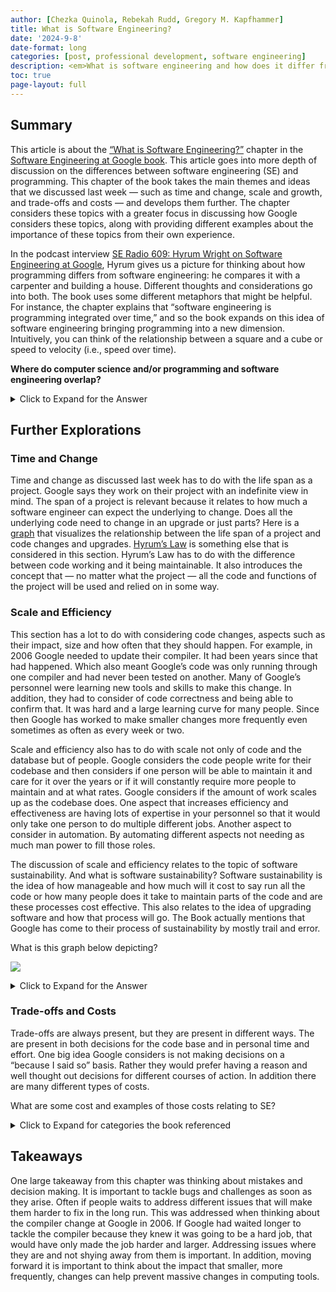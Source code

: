 ```yaml
---
author: [Chezka Quinola, Rebekah Rudd, Gregory M. Kapfhammer]
title: What is Software Engineering?
date: '2024-9-8'
date-format: long
categories: [post, professional development, software engineering]
description: <em>What is software engineering and how does it differ from computer science?</em>
toc: true
page-layout: full
---
```


## Summary

This article is about the ["What is Software
Engineering?"](https://abseil.io/resources/swe-book/html/ch01.html) chapter in
the [Software Engineering at Google book](https://abseil.io/resources/swe-book).
This article goes into more depth of discussion on the differences between
software engineering (SE) and programming. This chapter of the book takes the
main themes and ideas that we discussed last week --- such as time and change,
scale and growth, and trade-offs and costs --- and develops them further. The
chapter considers these topics with a greater focus in discussing how Google
considers these topics, along with providing different examples about the
importance of these topics from their own experience. 

In the podcast interview [SE Radio 609: Hyrum Wright on Software Engineering at
Google](https://se-radio.net/2024/03/se-radio-609-hyrum-wright-on-software-engineering-at-google/),
Hyrum gives us a picture for thinking about how programming differs from
software engineering: he compares it with a carpenter and building a house.
Different thoughts and considerations go into both. The book uses some different
metaphors that might be helpful. For instance, the chapter explains that
"software engineering is programming integrated over time," and so the book
expands on this idea of software engineering bringing programming into a new
dimension. Intuitively, you can think of the relationship between a square and a
cube or speed to velocity (i.e., speed over time). 

**Where do computer science and/or programming and software engineering
overlap?**

<details> <summary>Click to Expand for the Answer</summary>

  The overlap in the area of software development. With that said, software
  engineering also considers not only development, but also modification and
  maintenance.

</details>

## Further Explorations

### Time and Change

Time and change as discussed last week has to do with the life span as a
project. Google says they work on their project with an indefinite view in mind.
The span of a project is relevant because it relates to how much a software
engineer can expect the underlying to change. Does all the underlying code need
to change in an upgrade or just parts? Here is a
[graph](https://abseil.io/resources/swe-book/html/images/seag_0101.png) that
visualizes the relationship between the life span of a project and code changes
and upgrades. [Hyrum's Law](https://www.hyrumslaw.com/) is something else that
is considered in this section. Hyrum's Law has to do with the difference between
code working and it being maintainable. It also introduces the concept that ---
no matter what the project --- all the code and functions of the project will be
used and relied on in some way.

### Scale and Efficiency

This section has a lot to do with considering code changes, aspects such as
their impact, size and how often that they should happen. For example, in 2006
Google needed to update their compiler. It had been years since that had
happened. Which also meant Google's code was only running through one compiler
and had never been tested on another. Many of Google's personnel were learning
new tools and skills to make this change. In addition, they had to consider of
code correctness and being able to confirm that. It was hard and a large
learning curve for many people. Since then Google has worked to make smaller
changes more frequently even sometimes as often as every week or two. 

Scale and efficiency also has to do with scale not only of code and the database
but of people. Google considers the code people write for their codebase and
then considers if one person will be able to maintain it and care for it over
the years or if it will constantly require more people to maintain and at what
rates. Google considers if the amount of work scales up as the codebase does.
One aspect that increases efficiency and effectiveness are having lots of
expertise in your personnel so that it would only take one person to do multiple
different jobs. Another aspect to consider in automation. By automating
different aspects not needing as much man power to fill those roles. 

The discussion of scale and efficiency relates to the topic of software
sustainability. And what is software sustainability? Software sustainability is
the idea of how manageable and how much will it cost to say run all the code or
how many people does it take to maintain parts of the code and are these
processes cost effective. This also relates to the idea of upgrading software
and how that process will go. The Book actually mentions that Google has come to
their process of sustainability by mostly trail and error. 

What is this graph below depicting?

![](shifting_left.png)

<details>
<summary>Click to Expand for the Answer</summary>

The cost of finding bugs can vary based on when in the development process you
find them. The goal is to find the bugs as early in the process as possible so
the changes don't cost as much as it would, after deploying your aftifact.

</details>

### Trade-offs and Costs

Trade-offs are always present, but they are present in different ways. The are
present in both decisions for the code base and in personal time and effort. One
big idea Google considers is not making decisions on a "because I said so"
basis. Rather they would prefer having a reason and well thought out decisions
for different courses of action.  In addition there are many different types of
costs. 

What are some cost and examples of those costs relating to SE?

<details>
<summary>Click to Expand for categories the book referenced</summary>

Financial, resource, personnel, transaction (taking action), opportunity (not
taking action), and societal costs

</details>

## Takeaways

One large takeaway from this chapter was thinking about mistakes and decision
making. It is important to tackle bugs and challenges as soon as they arise.
Often if people waits to address different issues that will make them harder to
fix in the long run. This was addressed when thinking about the compiler change
at Google in 2006. If Google had waited longer to tackle the compiler because
they knew it was going to be a hard job, that would have only made the job
harder and larger. Addressing issues where they are and not shying away from
them is important. In addition, moving forward it is important to think about
the impact that smaller, more frequently, changes can help prevent massive
changes in computing tools.
